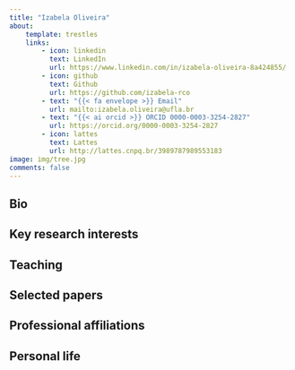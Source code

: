 ---
title: "Izabela Oliveira"
about:
    template: trestles
    links:
        - icon: linkedin
          text: LinkedIn
          url: https://www.linkedin.com/in/izabela-oliveira-8a424855/
        - icon: github
          text: Github
          url: https://github.com/izabela-rco
        - text: "{{< fa envelope >}} Email"
          url: mailto:izabela.oliveira@ufla.br
        - text: "{{< ai orcid >}} ORCID 0000-0003-3254-2827"
          url: https://orcid.org/0000-0003-3254-2827
        - icon: lattes
          text: Lattes
          url: http://lattes.cnpq.br/3989787989553183
image: img/tree.jpg
comments: false
---

## Bio


## Key research interests


## Teaching


## Selected papers


## Professional affiliations


## Personal life



